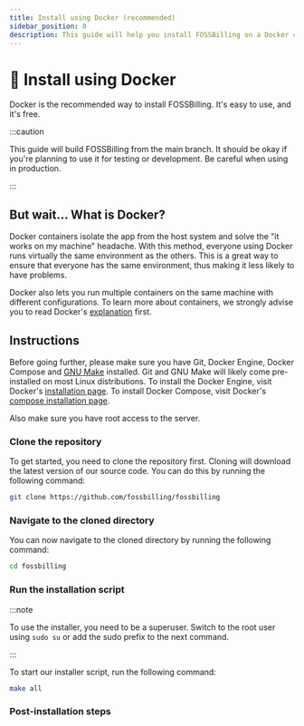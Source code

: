 ```yaml
---
title: Install using Docker (recommended)
sidebar_position: 0
description: This guide will help you install FOSSBilling on a Docker container
---
```


# :whale: Install using Docker
Docker is the recommended way to install FOSSBilling. It's easy to use, and it's free.

:::caution

This guide will build FOSSBilling from the main branch. It should be okay if you're planning to use it for testing or development. Be careful when using in production.

:::

## But wait... What is Docker?
Docker containers isolate the app from the host system and solve the "it works on my machine" headache. With this method, everyone using Docker runs virtually the same environment as the others. This is a great way to ensure that everyone has the same environment, thus making it less likely to have problems.

Docker also lets you run multiple containers on the same machine with different configurations. To learn more about containers, we strongly advise you to read Docker's [explanation](https://www.docker.com/resources/what-container/) first.

## Instructions
Before going further, please make sure you have Git, Docker Engine, Docker Compose and [GNU Make](https://www.gnu.org/software/make/) installed. Git and GNU Make will likely come pre-installed on most Linux distributions. To install the Docker Engine, visit Docker's [installation page](https://docs.docker.com/engine/install/). To install Docker Compose, visit Docker's [compose installation page](https://docs.docker.com/compose/install/).

Also make sure you have root access to the server.

### Clone the repository
To get started, you need to clone the repository first. Cloning will download the latest version of our source code. You can do this by running the following command:

```bash
git clone https://github.com/fossbilling/fossbilling
```

### Navigate to the cloned directory
You can now navigate to the cloned directory by running the following command:

```bash
cd fossbilling
```

### Run the installation script
:::note

To use the installer, you need to be a superuser. Switch to the root user using `sudo su` or add the sudo prefix to the next command.

:::


To start our installer script, run the following command:

```bash
make all
```

### Post-installation steps